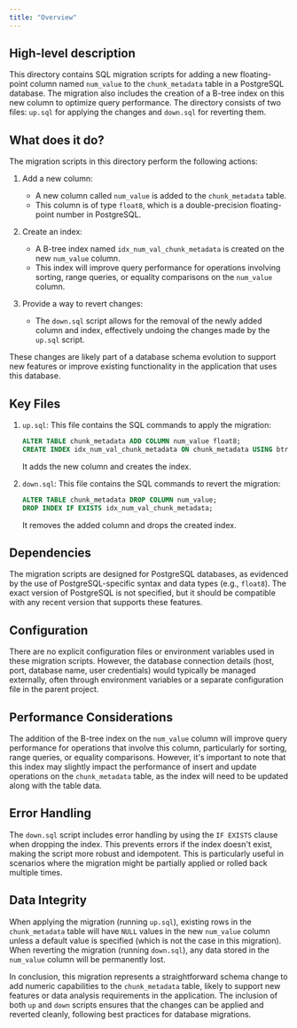 ```yaml
---
title: "Overview"
---
```


## High-level description
This directory contains SQL migration scripts for adding a new floating-point column named `num_value` to the `chunk_metadata` table in a PostgreSQL database. The migration also includes the creation of a B-tree index on this new column to optimize query performance. The directory consists of two files: `up.sql` for applying the changes and `down.sql` for reverting them.

## What does it do?
The migration scripts in this directory perform the following actions:

1. Add a new column:
   - A new column called `num_value` is added to the `chunk_metadata` table.
   - This column is of type `float8`, which is a double-precision floating-point number in PostgreSQL.

2. Create an index:
   - A B-tree index named `idx_num_val_chunk_metadata` is created on the new `num_value` column.
   - This index will improve query performance for operations involving sorting, range queries, or equality comparisons on the `num_value` column.

3. Provide a way to revert changes:
   - The `down.sql` script allows for the removal of the newly added column and index, effectively undoing the changes made by the `up.sql` script.

These changes are likely part of a database schema evolution to support new features or improve existing functionality in the application that uses this database.

## Key Files

1. `up.sql`:
   This file contains the SQL commands to apply the migration:
   ```sql
   ALTER TABLE chunk_metadata ADD COLUMN num_value float8;
   CREATE INDEX idx_num_val_chunk_metadata ON chunk_metadata USING btree (num_value);
   ```
   It adds the new column and creates the index.

2. `down.sql`:
   This file contains the SQL commands to revert the migration:
   ```sql
   ALTER TABLE chunk_metadata DROP COLUMN num_value;
   DROP INDEX IF EXISTS idx_num_val_chunk_metadata;
   ```
   It removes the added column and drops the created index.

## Dependencies
The migration scripts are designed for PostgreSQL databases, as evidenced by the use of PostgreSQL-specific syntax and data types (e.g., `float8`). The exact version of PostgreSQL is not specified, but it should be compatible with any recent version that supports these features.

## Configuration
There are no explicit configuration files or environment variables used in these migration scripts. However, the database connection details (host, port, database name, user credentials) would typically be managed externally, often through environment variables or a separate configuration file in the parent project.

## Performance Considerations
The addition of the B-tree index on the `num_value` column will improve query performance for operations that involve this column, particularly for sorting, range queries, or equality comparisons. However, it's important to note that this index may slightly impact the performance of insert and update operations on the `chunk_metadata` table, as the index will need to be updated along with the table data.

## Error Handling
The `down.sql` script includes error handling by using the `IF EXISTS` clause when dropping the index. This prevents errors if the index doesn't exist, making the script more robust and idempotent. This is particularly useful in scenarios where the migration might be partially applied or rolled back multiple times.

## Data Integrity
When applying the migration (running `up.sql`), existing rows in the `chunk_metadata` table will have `NULL` values in the new `num_value` column unless a default value is specified (which is not the case in this migration). When reverting the migration (running `down.sql`), any data stored in the `num_value` column will be permanently lost.

In conclusion, this migration represents a straightforward schema change to add numeric capabilities to the `chunk_metadata` table, likely to support new features or data analysis requirements in the application. The inclusion of both `up` and `down` scripts ensures that the changes can be applied and reverted cleanly, following best practices for database migrations.